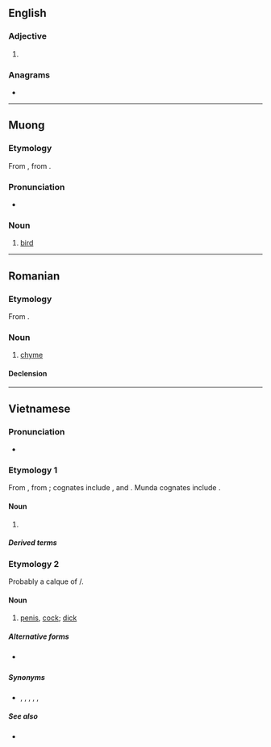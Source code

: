 {{also|Chim|chím}}
==English==

===Adjective===
{{en-adj}}

# {{alt form|en|cheem}}

===Anagrams===
* {{anagrams|en|a=chim|MICH|Mich|Mich.|mich}}

----

==Muong==

===Etymology===
From {{inh|mtq|mkh-vie-pro|*-ciːm}}, from {{inh|mtq|mkh-pro|*cim|*cim ~ *ciim ~ *ciəm ~ *caim ~ *cum|bird}}.

===Pronunciation===
* {{IPA|mtq|/cim¹/|[t͡ɕiːm¹ ~ ciːm¹]}}

===Noun===
{{mtq-noun}}

# {{lb|mtq|Mường Bi}} [[bird]]

----

==Romanian==

===Etymology===
From {{bor|ro|fr|chyme}}.

===Noun===
{{ro-noun|n|chimuri}}

# [[chyme]]

====Declension====
{{ro-noun-n-uri}}
----

==Vietnamese==
{{wp|lang=vi}}

===Pronunciation===
{{vi-IPA}}
* {{homophone|vi|Chim}}

===Etymology 1===
From {{inh|vi|mkh-vie-pro|*-ciːm}}, from {{inh|vi|mkh-pro|*cim|*cim ~ *ciim ~ *ciəm ~ *caim ~ *cum|bird}}; cognates include {{cog|mnw|ဂစေံ|tr=həcem||bird}}, {{cog|zng|θɤm⁶}} and {{cog|bdq|sem||bird}}. Munda cognates include {{cog|sat|ᱥᱤᱢ||chicken}}.

====Noun====
{{vi-noun|cls=con|[[𫚳]], [[𪀄]]}}

# {{lb|vi|zoology}} {{l|en| a [[bird]] (''an [[animal]] of the [[class]] [[Aves]]'')}}

=====Derived terms=====
{{der3|vi
|chim cắt <t:falcon>
|chim chóc <tr:{{vi-l|[[𫚳]][[祝]]}}><t:birds>
|chim công <t:peacock>
|chim cút <t:quail>
|chim điên <t:booby>
|chim muông <t:animals>
|chim ngói <tr:{{vi-l|[[𫚳]][[𪇋]]}}><t:turtle dove>
|chim ruồi <t:hummingbird>
|chim sẻ <t:sparrow>
|chim chích <tr:{{vi-l|[[𫚳]][[𬷩]]}}><t:acrocephalid warbler>
}}

===Etymology 2===
Probably a calque of {{cog|zh|鳥}}/{{m|zh|屌|tr=điểu||[[penis]]}}.

====Noun====
{{vi-noun|cls=con}}

# {{lb|vi|slang|anatomy}} [[penis]], [[cock]]; [[dick]]

=====Alternative forms=====
* {{l|vi|trym}} {{qualifier|slang orthographic form}}

=====Synonyms=====
* {{l|vi|buồi}}, {{l|vi|cặc}}, {{l|vi|cậu nhỏ}}, {{l|vi|cu}}, {{l|vi|dái}}, {{l|vi|đèn dầu}}

=====See also=====
* {{l|vi|bướm}}

{{C|vi|Birds}}